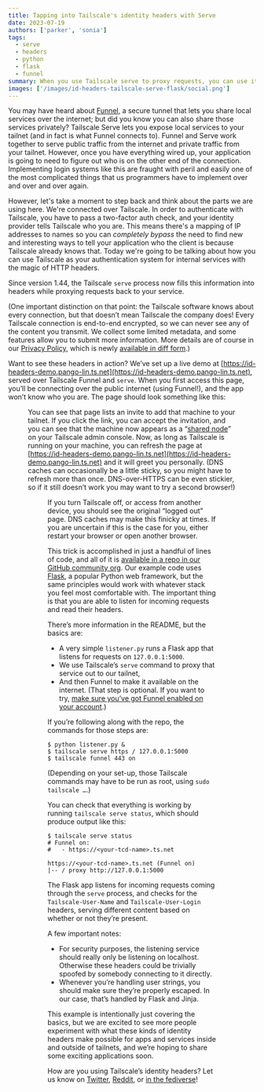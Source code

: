 ```yaml
---
title: Tapping into Tailscale's identity headers with Serve
date: 2023-07-19
authors: ['parker', 'sonia']
tags:
  - serve
  - headers
  - python
  - flask
  - funnel
summary: When you use Tailscale serve to proxy requests, you can use its identity headers to change what content you serve.
images: ['/images/id-headers-tailscale-serve-flask/social.png']
---
```


You may have heard about [Funnel](https://tailscale.com/kb/1247/funnel-serve-use-cases/), a secure tunnel that lets you share local services over the internet; but did you know you can also share those services privately? Tailscale Serve lets you expose local services to your tailnet (and in fact is what Funnel connects to). Funnel and Serve work together to serve public traffic from the internet and private traffic from your tailnet. However, once you have everything wired up, your application is going to need to figure out who is on the other end of the connection. Implementing login systems like this are fraught with peril and easily one of the most complicated things that us programmers have to implement over and over and over again.

However, let's take a moment to step back and think about the parts we are using here. We're connected over Tailscale. In order to authenticate with Tailscale, you have to pass a two-factor auth check, and your identity provider tells Tailscale who you are. This means there's a mapping of IP addresses to names so you can _completely bypass_ the need to find new and interesting ways to tell your application who the client is because Tailscale already knows that. Today we're going to be talking about how you can use Tailscale as your authentication system for internal services with the magic of HTTP headers.

Since version 1.44, the Tailscale `serve` process now fills this information into headers while proxying requests back to your service.

(One important distinction on that point: the Tailscale software knows about every connection, but that doesn’t mean Tailscale the company does! Every Tailscale connection is end-to-end encrypted, so we can never see any of the content you transmit. We collect some limited metadata, and some features allow you to submit more information. More details are of course in our [Privacy Policy](https://tailscale.com/privacy-policy/), which is newly [available in diff form](https://tailscale.com/blog/subscribe-terms/).)

Want to see these headers in action? We’ve set up a live demo at [https://id-headers-demo.pango-lin.ts.net](https://id-headers-demo.pango-lin.ts.net), served over Tailscale Funnel and `serve`. When you first access this page, you’ll be connecting over the public internet (using Funnel!), and the app won’t know who you are. The page should look something like this:

<Figure
  src="/images/id-headers-tailscale-serve-flask/funnel-view.png"
  width={872}
  height={443}
  alt={`A friendly emoji cowboy greets the unknown browser.`}
/>

You can see that page lists an invite to add that machine to your tailnet. If you click the link, you can accept the invitation, and you can see that the machine now appears as a “[shared node](https://tailscale.com/kb/1084/sharing/)” on your Tailscale admin console. Now, as long as Tailscale is running on your machine, you can refresh the page at [https://id-headers-demo.pango-lin.ts.net](https://id-headers-demo.pango-lin.ts.net) and it will greet you personally. (DNS caches can occasionally be a little sticky, so you might have to refresh more than once. DNS-over-HTTPS can be even stickier, so if it still doesn’t work you may want to try a second browser!)

<Figure
  src="/images/id-headers-tailscale-serve-flask/tailnet-view.png"
  width={880}
  height={375}
  alt={`A new greeting acknowledges the browser by their Tailscale log-in name.`}
/>

If you turn Tailscale off, or access from another device, you should see the original “logged out” page. DNS caches may make this finicky at times. If you are uncertain if this is the case for you, either restart your browser or open another browser.

This trick is accomplished in just a handful of lines of code, and all of it is [available in a repo in our GitHub community org](https://github.com/tailscale-dev/id-headers-demo). Our example code uses [Flask](https://flask.palletsprojects.com/), a popular Python web framework, but the same principles would work with whatever stack you feel most comfortable with. The important thing is that you are able to listen for incoming requests and read their headers.

There’s more information in the README, but the basics are:

- A very simple `listener.py` runs a Flask app that listens for requests on `127.0.0.1:5000`.
- We use Tailscale’s `serve` command to proxy that service out to our tailnet,
- And then Funnel to make it available on the internet. (That step is optional. If you want to try, [make sure you’ve got Funnel enabled on your account](https://tailscale.com/kb/1223/tailscale-funnel/#setup).)

If you’re following along with the repo, the commands for those steps are:

```
$ python listener.py &
$ tailscale serve https / 127.0.0.1:5000
$ tailscale funnel 443 on
```

(Depending on your set-up, those Tailscale commands may have to be run as root, using `sudo tailscale …`.)

You can check that everything is working by running `tailscale serve status`, which should produce output like this:

```
$ tailscale serve status
# Funnel on:
# 	- https://<your-tcd-name>.ts.net

https://<your-tcd-name>.ts.net (Funnel on)
|-- / proxy http://127.0.0.1:5000
```

The Flask app listens for incoming requests coming through the `serve` process, and checks for the `Tailscale-User-Name` and `Tailscale-User-Login` headers, serving different content based on whether or not they’re present.

A few important notes:

- For security purposes, the listening service should really only be listening on localhost. Otherwise these headers could be trivially spoofed by somebody connecting to it directly.
- Whenever you’re handling user strings, you should make sure they’re properly escaped. In our case, that’s handled by Flask and Jinja.

This example is intentionally just covering the basics, but we are excited to see more people experiment with what these kinds of identity headers make possible for apps and services inside and outside of tailnets, and we’re hoping to share some exciting applications soon.

How are you using Tailscale’s identity headers? Let us know on [Twitter](https://twitter.com/tailscale), [Reddit](https://www.reddit.com/r/Tailscale/), or [in the fediverse](https://hachyderm.io/@tailscale)!
